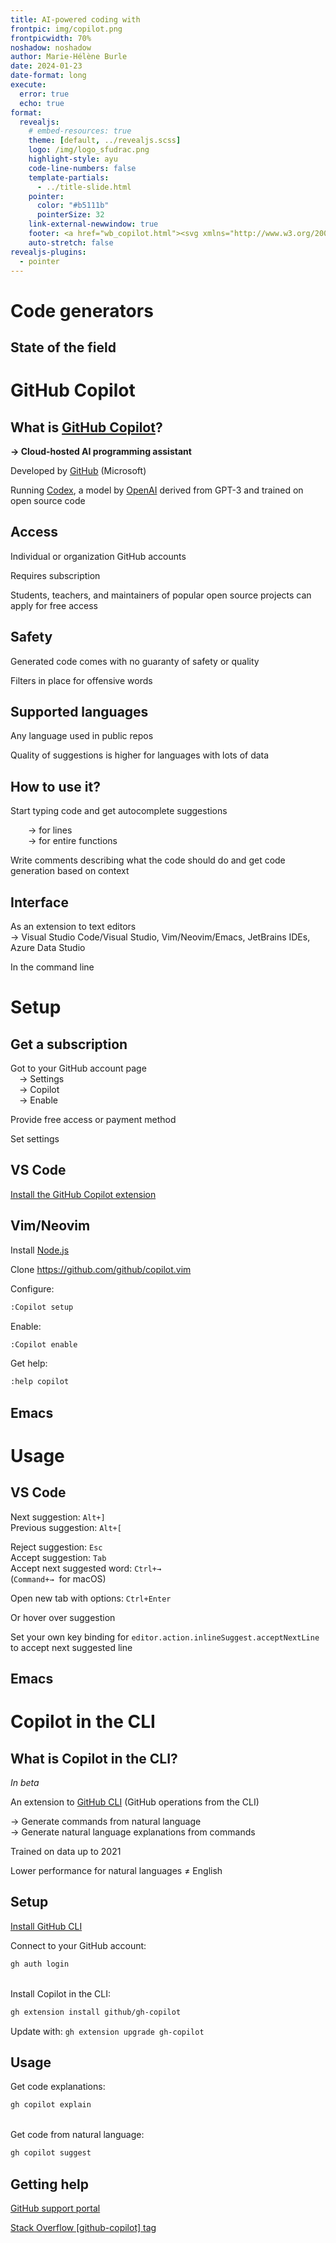 ```yaml
---
title: AI-powered coding with
frontpic: img/copilot.png
frontpicwidth: 70%
noshadow: noshadow
author: Marie-Hélène Burle
date: 2024-01-23
date-format: long
execute:
  error: true
  echo: true
format:
  revealjs:
    # embed-resources: true
    theme: [default, ../revealjs.scss]
    logo: /img/logo_sfudrac.png
    highlight-style: ayu
    code-line-numbers: false
    template-partials:
      - ../title-slide.html
    pointer:
      color: "#b5111b"
      pointerSize: 32
    link-external-newwindow: true
    footer: <a href="wb_copilot.html"><svg xmlns="http://www.w3.org/2000/svg" width="16" height="16" fill="rgb(153, 153, 153)" class="bi bi-arrow-90deg-up" viewBox="0 0 16 16"><path fill-rule="evenodd" d="M4.854 1.146a.5.5 0 0 0-.708 0l-4 4a.5.5 0 1 0 .708.708L4 2.707V12.5A2.5 2.5 0 0 0 6.5 15h8a.5.5 0 0 0 0-1h-8A1.5 1.5 0 0 1 5 12.5V2.707l3.146 3.147a.5.5 0 1 0 .708-.708l-4-4z"/></svg>&nbsp;Back to webinar page</a>
    auto-stretch: false
revealjs-plugins:
  - pointer
---
```


# Code generators

## State of the field {.center}

# GitHub Copilot

## What is [GitHub Copilot](https://github.com/features/copilot/)? {.center}

:::{.fragment}

**→ Cloud-hosted AI programming assistant**

:::

:::{.fragment}

Developed by [GitHub](https://github.com) (Microsoft)

Running [Codex](https://openai.com/blog/openai-codex), a model by [OpenAI](https://openai.com/) derived from GPT-3 and trained on open source code

:::

## Access {.center}

Individual or organization GitHub accounts

Requires subscription

Students, teachers, and maintainers of popular open source projects can apply for free access

## Safety {.center}

Generated code comes with no guaranty of safety or quality

Filters in place for offensive words

## Supported languages {.center}

Any language used in public repos

Quality of suggestions is higher for languages with lots of data

## How to use it? {.center}

:::{.fragment}

Start typing code and get autocomplete suggestions

&emsp;&emsp;→ for lines \
&emsp;&emsp;→ for entire functions

:::

:::{.fragment}

Write comments describing what the code should do and get code generation based on context

:::

## Interface {.center}

:::{.fragment}

As an extension to text editors \
→ Visual Studio Code/Visual Studio, Vim/Neovim/Emacs, JetBrains IDEs, Azure Data Studio

:::

:::{.fragment}

In the command line

:::

# Setup

## Get a subscription {.center}

Got to your GitHub account page \
&emsp;→ Settings \
&emsp;→ Copilot \
&emsp;→ Enable

Provide free access or payment method

Set settings

## VS Code {.center}

[Install the GitHub Copilot extension](https://marketplace.visualstudio.com/items?itemName=GitHub.copilot)

## Vim/Neovim {.center}

Install [Node.js](https://nodejs.org/en/download/)

Clone <https://github.com/github/copilot.vim>

Configure:

```.bash
:Copilot setup
```

Enable:

```.bash
:Copilot enable
```

Get help:

```.bash
:help copilot
```

## Emacs {.center}

# Usage

## VS Code {.center}

Next suggestion: `Alt+]` \
Previous suggestion: `Alt+[`

Reject suggestion: `Esc` \
Accept suggestion: `Tab` \
Accept next suggested word: `Ctrl+→` \
(`Command+→` &nbsp;for macOS)

Open new tab with options: `Ctrl+Enter`

Or hover over suggestion

Set your own key binding for `editor.action.inlineSuggest.acceptNextLine` to accept next suggested line

## Emacs {.center}

# Copilot in the CLI

## What is Copilot in the CLI? {.center}

*In beta*

An extension to [GitHub CLI](https://cli.github.com/) (GitHub operations from the CLI)

→ Generate commands from natural language \
→ Generate natural language explanations from commands

Trained on data up to 2021

Lower performance for natural languages ≠ English

## Setup {.center}

:::{.fragment}

[Install GitHub CLI](https://github.com/cli/cli#installation)

Connect to your GitHub account:

```.bash
gh auth login
```

:::

:::{.fragment}

<br>
Install Copilot in the CLI:

```.bash
gh extension install github/gh-copilot
```

:::{.note}

Update with: `gh extension upgrade gh-copilot`

:::

:::

## Usage {.center}

Get code explanations:

```.bash
gh copilot explain
```

<br>
Get code from natural language:

```.bash
gh copilot suggest
```

## Getting help {.center}

[GitHub support portal](https://support.github.com/)

[Stack Overflow [github-copilot] tag](https://stackoverflow.com/questions/tagged/github-copilot)
